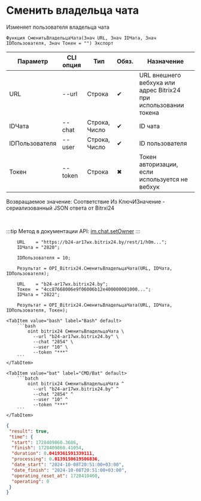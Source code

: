 ﻿---
sidebar_position: 10
description: Сменить владельца чата и другие функции для работы с Bitrix24 в Открытом пакете интеграций - бесплатной open-source библиотеке интеграций для 1С:Предприятие 8, OneScript и CLI
keywords: [1C, 1С, 1С:Предприятие, 1С:Предприятие 8.3, API, Интеграция, Сервисы, Обмен, OneScript, CLI, Bitrix24]
---


# Сменить владельца чата
 Изменяет пользователя владельца чата



`Функция СменитьВладельцаЧата(Знач URL, Знач IDЧата, Знач IDПользователя, Знач Токен = "") Экспорт`

  | Параметр | CLI опция | Тип | Обяз. | Назначение |
  |-|-|-|-|-|
  | URL | --url | Строка | &#x2714; | URL внешнего вебхука или адрес Bitrix24 при использовании токена |
  | IDЧата | --chat | Строка, Число | &#x2714; | ID чата |
  | IDПользователя | --user | Строка, Число | &#x2714; | ID пользователя |
  | Токен | --token | Строка | &#x2716; | Токен авторизации, если используется не вебхук |

  
  Возвращаемое значение:   Соответствие Из КлючИЗначение - сериализованный JSON ответа от Bitrxi24

<br/>

:::tip
Метод в документации API: [im.chat.setOwner](https://dev.1c-bitrix.ru/learning/course/?COURSE_ID=93&LESSON_ID=12111)
:::
<br/>



```bsl title="Пример использования для 1С:Предприятие/OneScript"
    URL    = "https://b24-ar17wx.bitrix24.by/rest/1/h0m...";
    IDЧата = "2820";

    IDПользователя = 10;

    Результат = OPI_Bitrix24.СменитьВладельцаЧата(URL, IDЧата, IDПользователя);

    URL    = "b24-ar17wx.bitrix24.by";
    Токен  = "4cc87668006e9f06006b12e400000001000...";
    IDЧата = "2822";

    Результат = OPI_Bitrix24.СменитьВладельцаЧата(URL, IDЧата, IDПользователя, Токен);
```
    

 <Tabs>
  
    <TabItem value="bash" label="Bash" default>
        ```bash
            oint bitrix24 СменитьВладельцаЧата \
              --url "b24-ar17wx.bitrix24.by" \
              --chat "2854" \
              --user "10" \
              --token "***"
        ```
    </TabItem>
  
    <TabItem value="bat" label="CMD/Bat" default>
        ```batch
            oint bitrix24 СменитьВладельцаЧата ^
              --url "b24-ar17wx.bitrix24.by" ^
              --chat "2854" ^
              --user "10" ^
              --token "***"
        ```
    </TabItem>
</Tabs>


```json title="Результат"
{
 "result": true,
 "time": {
  "start": 1728409860.3686,
  "finish": 1728409860.41054,
  "duration": 0.0419361591339111,
  "processing": 0.0139150619506836,
  "date_start": "2024-10-08T20:51:00+03:00",
  "date_finish": "2024-10-08T20:51:00+03:00",
  "operating_reset_at": 1728410460,
  "operating": 0
 }
}
```
